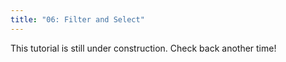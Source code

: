 ```yaml
---
title: "06: Filter and Select"
---
```


::: {.callout-caution title="Under Construction"}

This tutorial is still under construction. Check back another time!

:::